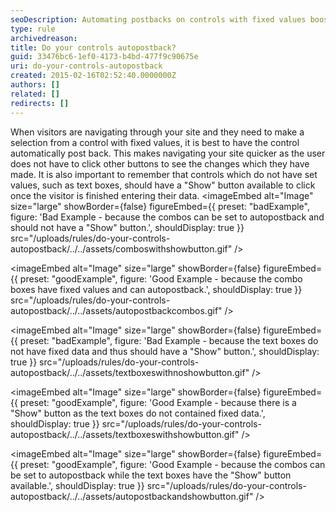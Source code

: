 ```yaml
---
seoDescription: Automating postbacks on controls with fixed values boosts user navigation speed and efficiency.
type: rule
archivedreason:
title: Do your controls autopostback?
guid: 33476bc6-1ef0-4173-b4bd-477f9c90675e
uri: do-your-controls-autopostback
created: 2015-02-16T02:52:40.0000000Z
authors: []
related: []
redirects: []
---
```


When visitors are navigating through your site and they need to make a selection from a control with fixed values, it is best to have the control automatically post back. This makes navigating your site quicker as the user does not have to click other buttons to see the changes which they have made. It is also important to remember that controls which do not have set values, such as text boxes, should have a "Show" button available to click once the visitor is finished entering their data.
<imageEmbed
  alt="Image"
  size="large"
  showBorder={false}
  figureEmbed={{
    preset: "badExample",
    figure: 'Bad Example - because the combos can be set to autopostback and should not have a "Show" button.',
    shouldDisplay: true
  }}
  src="/uploads/rules/do-your-controls-autopostback/../../assets/comboswithshowbutton.gif"
/>

<imageEmbed
  alt="Image"
  size="large"
  showBorder={false}
  figureEmbed={{
    preset: "goodExample",
    figure: 'Good Example - because the combo boxes have fixed values and can autopostback.',
    shouldDisplay: true
  }}
  src="/uploads/rules/do-your-controls-autopostback/../../assets/autopostbackcombos.gif"
/>

<imageEmbed
  alt="Image"
  size="large"
  showBorder={false}
  figureEmbed={{
    preset: "badExample",
    figure: 'Bad Example -  because the text boxes do not have fixed data and thus should have a "Show" button.',
    shouldDisplay: true
  }}
  src="/uploads/rules/do-your-controls-autopostback/../../assets/textboxeswithnoshowbutton.gif"
/>

<imageEmbed
  alt="Image"
  size="large"
  showBorder={false}
  figureEmbed={{
    preset: "goodExample",
    figure: 'Good Example -  because there is a "Show" button as the text boxes do not contained fixed data.',
    shouldDisplay: true
  }}
  src="/uploads/rules/do-your-controls-autopostback/../../assets/textboxeswithshowbutton.gif"
/>

<imageEmbed
  alt="Image"
  size="large"
  showBorder={false}
  figureEmbed={{
    preset: "goodExample",
    figure: 'Good Example -  because the combos can be set to autopostback while the text boxes have the "Show" button available.',
    shouldDisplay: true
  }}
  src="/uploads/rules/do-your-controls-autopostback/../../assets/autopostbackandshowbutton.gif"
/>
